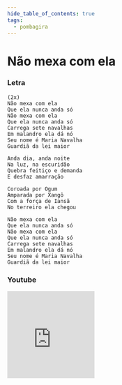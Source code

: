 ```yaml
---
hide_table_of_contents: true
tags:
  - pombagira
---
```


# Não mexa com ela

### Letra

```text
(2x)
Não mexa com ela
Que ela nunca anda só
Não mexa com ela
Que ela nunca anda só
Carrega sete navalhas
Em malandro ela dá nó
Seu nome é Maria Navalha
Guardiã da lei maior

Anda dia, anda noite
Na luz, na escuridão
Quebra feitiço e demanda
E desfaz amarração

Coroada por Ogum
Amparada por Xangô
Com a força de Iansã
No terreiro ela chegou

Não mexa com ela
Que ela nunca anda só
Não mexa com ela
Que ela nunca anda só
Carrega sete navalhas
Em malandro ela dá nó
Seu nome é Maria Navalha
Guardiã da lei maior
```

### Youtube

<iframe
  width="200"
  height="200"
  src="https://www.youtube.com/embed/MDBuXYNx3QY"
  title="YouTube video player"
  frameborder="0"
  allow="accelerometer; autoplay; clipboard-write; encrypted-media; gyroscope; picture-in-picture; web-share"
  referrerpolicy="strict-origin-when-cross-origin"
  allowfullscreen
></iframe>
